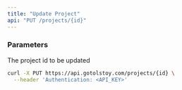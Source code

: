 ```yaml
---
title: "Update Project"
api: "PUT /projects/{id}"
---
```


### Parameters

<Param path="id" type="string" required>

The project id to be updated

</Param>

<Param body="name" type="string"></Param>

<Param body="emailNotifications" type="array"></Param>

<Param body="stepsOrder" type="array"></Param>

<RequestExample>

```bash Request
curl -X PUT https://api.gotolstoy.com/projects/{id} \
  --header 'Authentication: <API_KEY>'
```

</RequestExample>
